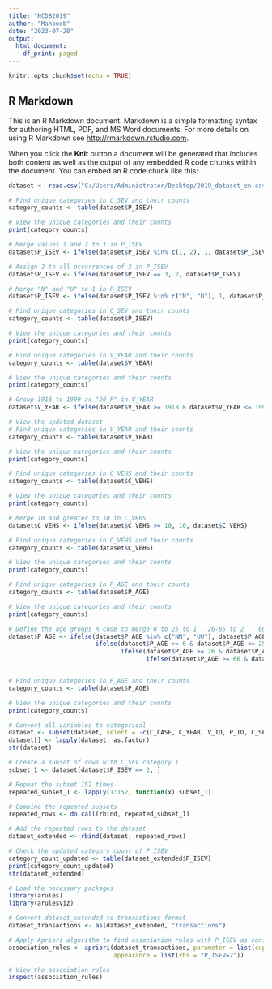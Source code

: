 ---
title: "NCDB2019"
author: "Mahboob"
date: "2023-07-20"
output:
  html_document:
    df_print: paged
---

```{r setup, include=FALSE}
knitr::opts_chunk$set(echo = TRUE)
```

## R Markdown

This is an R Markdown document. Markdown is a simple formatting syntax for authoring HTML, PDF, and MS Word documents. For more details on using R Markdown see <http://rmarkdown.rstudio.com>.

When you click the **Knit** button a document will be generated that includes both content as well as the output of any embedded R code chunks within the document. You can embed an R code chunk like this:

```{r}
dataset <- read.csv("C:/Users/Administrator/Desktop/2019_dataset_en.csv")
```

```{r}
# Find unique categories in C_SEV and their counts
category_counts <- table(dataset$P_ISEV)

# View the unique categories and their counts
print(category_counts)
```

```{r}
# Merge values 1 and 2 to 1 in P_ISEV
dataset$P_ISEV <- ifelse(dataset$P_ISEV %in% c(1, 2), 1, dataset$P_ISEV)

# Assign 2 to all occurrences of 3 in P_ISEV
dataset$P_ISEV <- ifelse(dataset$P_ISEV == 3, 2, dataset$P_ISEV)

# Merge "N" and "U" to 1 in P_ISEV
dataset$P_ISEV <- ifelse(dataset$P_ISEV %in% c("N", "U"), 1, dataset$P_ISEV)

# Find unique categories in C_SEV and their counts
category_counts <- table(dataset$P_ISEV)

# View the unique categories and their counts
print(category_counts)

```

```{r}
# Find unique categories in V_YEAR and their counts
category_counts <- table(dataset$V_YEAR)

# View the unique categories and their counts
print(category_counts)

# Group 1918 to 1999 as "20_P" in V_YEAR
dataset$V_YEAR <- ifelse(dataset$V_YEAR >= 1918 & dataset$V_YEAR <= 1999, "20_P", dataset$V_YEAR)

# View the updated dataset
# Find unique categories in V_YEAR and their counts
category_counts <- table(dataset$V_YEAR)

# View the unique categories and their counts
print(category_counts)
```

```{r}
# Find unique categories in C_VEHS and their counts
category_counts <- table(dataset$C_VEHS)

# View the unique categories and their counts
print(category_counts)

# Merge 10 and greater to 10 in C_VEHS
dataset$C_VEHS <- ifelse(dataset$C_VEHS >= 10, 10, dataset$C_VEHS)

# Find unique categories in C_VEHS and their counts
category_counts <- table(dataset$C_VEHS)

# View the unique categories and their counts
print(category_counts)
```


```{r}

# Find unique categories in P_AGE and their counts
category_counts <- table(dataset$P_AGE)

# View the unique categories and their counts
print(category_counts)

# Define the age groups R code to merge 0 to 25 to 1 , 26-65 to 2 ,  66 to 99 to 3 and keep NN and UU as it is for P_AGE
dataset$P_AGE <- ifelse(dataset$P_AGE %in% c("NN", "UU"), dataset$P_AGE,
                        ifelse(dataset$P_AGE >= 0 & dataset$P_AGE <= 25, 1,
                               ifelse(dataset$P_AGE >= 26 & dataset$P_AGE <= 65, 2,
                                      ifelse(dataset$P_AGE >= 66 & dataset$P_AGE <= 99, 3, dataset$P_AGE))))


# Find unique categories in P_AGE and their counts
category_counts <- table(dataset$P_AGE)

# View the unique categories and their counts
print(category_counts)
```

```{r}
# Convert all variables to categorical
dataset <- subset(dataset, select = -c(C_CASE, C_YEAR, V_ID, P_ID, C_SEV))
dataset[] <- lapply(dataset, as.factor)                        
str(dataset)
```

```{r}
# Create a subset of rows with C_SEV category 1
subset_1 <- dataset[dataset$P_ISEV == 2, ]

# Repeat the subset 152 times
repeated_subset_1 <- lapply(1:152, function(x) subset_1)

# Combine the repeated subsets
repeated_rows <- do.call(rbind, repeated_subset_1)

# Add the repeated rows to the dataset
dataset_extended <- rbind(dataset, repeated_rows)

# Check the updated category count of P_ISEV
category_count_updated <- table(dataset_extended$P_ISEV)
print(category_count_updated)
str(dataset_extended)
```

```{r}
# Load the necessary packages
library(arules)
library(arulesViz)

# Convert dataset_extended to transactions format
dataset_transactions <- as(dataset_extended, "transactions")

# Apply Apriori algorithm to find association rules with P_ISEV as consequent
association_rules <- apriori(dataset_transactions, parameter = list(support = 0.1, confidence = 0.7, minlen = 2),
                             appearance = list(rhs = "P_ISEV=2"))

# View the association rules
inspect(association_rules)
```

